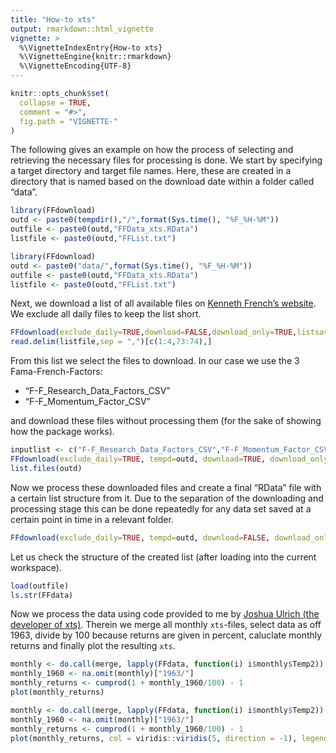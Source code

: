 ```yaml
---
title: "How-to xts"
output: rmarkdown::html_vignette
vignette: >
  %\VignetteIndexEntry{How-to xts}
  %\VignetteEngine{knitr::rmarkdown}
  %\VignetteEncoding{UTF-8}
---
```


```r
knitr::opts_chunk$set(
  collapse = TRUE,
  comment = "#>",
  fig.path = "VIGNETTE-"
)

```

The following gives an example on how the process of selecting and retrieving the necessary files for processing is done. We start by specifying a target directory and target file names. Here, these are created in a directory that is named based on the download date within a folder called "data".

```r
library(FFdownload)
outd <- paste0(tempdir(),"/",format(Sys.time(), "%F_%H-%M"))
outfile <- paste0(outd,"FFData_xts.RData")
listfile <- paste0(outd,"FFList.txt")
```

```r
library(FFdownload)
outd <- paste0("data/",format(Sys.time(), "%F_%H-%M"))
outfile <- paste0(outd,"FFData_xts.RData")
listfile <- paste0(outd,"FFList.txt")
```

Next, we download a list of all available files on [Kenneth French's website](https://mba.tuck.dartmouth.edu/pages/faculty/ken.french/data_library.html). We exclude all daily files to keep the list short.

```r
FFdownload(exclude_daily=TRUE,download=FALSE,download_only=TRUE,listsave=listfile)
read.delim(listfile,sep = ",")[c(1:4,73:74),]
```

From this list we select the files to download. In our case we use the 3 Fama-French-Factors:

-   "F-F_Research_Data_Factors_CSV"
-   "F-F_Momentum_Factor_CSV"

and download these files without processing them (for the sake of showing how the package works).

```r
inputlist <- c("F-F_Research_Data_Factors_CSV","F-F_Momentum_Factor_CSV")
FFdownload(exclude_daily=TRUE, tempd=outd, download=TRUE, download_only=TRUE, inputlist=inputlist)
list.files(outd)
```

Now we process these downloaded files and create a final "RData" file with a certain list structure from it. Due to the separation of the downloading and processing stage this can be done repeatedly for any data set saved at a certain point in time in a relevant folder.

```r
FFdownload(exclude_daily=TRUE, tempd=outd, download=FALSE, download_only=FALSE, inputlist=inputlist, output_file = outfile)
```

Let us check the structure of the created list (after loading into the current workspace).

```r
load(outfile)
ls.str(FFdata)
```

Now we process the data using code provided to me by [Joshua Ulrich (the developer of xts)](https://twitter.com/joshua_ulrich/status/1584950407335321601). Therein we merge all monthly `xts`-files, select data as off 1963, divide by $100$ because returns are given in percent, caluclate monthly returns and finally plot the resulting `xts`.

```r
monthly <- do.call(merge, lapply(FFdata, function(i) i$monthly$Temp2))
monthly_1960 <- na.omit(monthly)["1963/"]
monthly_returns <- cumprod(1 + monthly_1960/100) - 1
plot(monthly_returns)
```

```r
monthly <- do.call(merge, lapply(FFdata, function(i) i$monthly$Temp2))
monthly_1960 <- na.omit(monthly)["1963/"]
monthly_returns <- cumprod(1 + monthly_1960/100) - 1
plot(monthly_returns, col = viridis::viridis(5, direction = -1), legend.loc="topleft", lwd=2, main="Fama-French & Carhart Factor Wealth Index")
```
